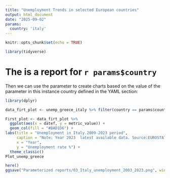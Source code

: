```yaml
---
title: "Unemployment Trends in selected European countries"
output: html_document
date: "2025-09-02"
params:
  country: 'italy'
---
```


```r
knitr::opts_chunk$set(echo = TRUE)

library(tidyverse)
```

# The is a report for `r params$country`

Then we can use the parameter to create charts based on the value of the parameter in this instance country defined in the YAML section:

```r
library(dplyr)

data_firt_plot <- unemp_greece_italy %>% filter(country == params$country)

First_plot <- data_firt_plot %>% 
  ggplot(aes(x = datef, y = metric_value)) +
  geom_col(fill = "#BAD1D6") +
labs(title = "Unemployment in Italy.2009-2023 period",
     caption = "Note: Year 2023  latest available data. Source:EUROSTAT https://ec.europa.eu/eurostat/",
     x = "Year", 
     y = "Unemployment rate %") +
  theme_classic() 
Plot_unemp_greece

here()
ggsave("Parameterized reports/03_Italy_unemployment_2003_2023.png", width = 6.38, height = 5.80)
```